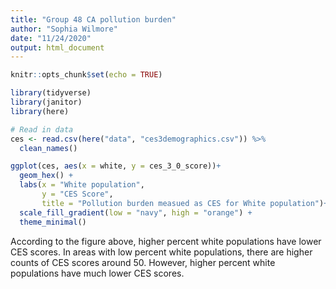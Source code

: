 ```yaml
---
title: "Group 48 CA pollution burden"
author: "Sophia Wilmore"
date: "11/24/2020"
output: html_document
---
```


```r
knitr::opts_chunk$set(echo = TRUE)

library(tidyverse)
library(janitor)
library(here)
```

```r
# Read in data
ces <- read.csv(here("data", "ces3demographics.csv")) %>% 
  clean_names()
```


```r
ggplot(ces, aes(x = white, y = ces_3_0_score))+
  geom_hex() +
  labs(x = "White population",
       y = "CES Score",
       title = "Pollution burden measued as CES for White population")+
  scale_fill_gradient(low = "navy", high = "orange") +
  theme_minimal()
```

According to the figure above, higher percent white populations have lower CES scores. In areas with low percent white populations, there are higher counts of CES scores around 50. However, higher percent white populations have much lower CES scores.  






